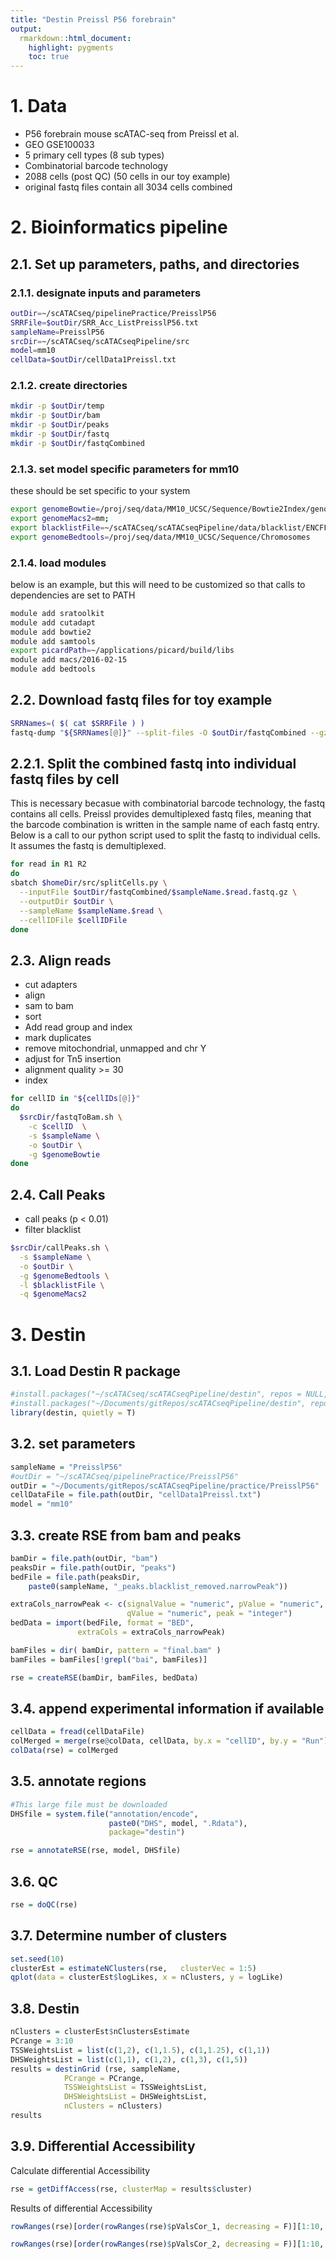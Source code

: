 ```yaml
---
title: "Destin Preissl P56 forebrain"
output:
  rmarkdown::html_document:
    highlight: pygments
    toc: true
---
```


# 1. Data
- P56 forebrain mouse scATAC-seq from Preissl et al.
- GEO GSE100033 
- 5 primary cell types (8 sub types)
- Combinatorial barcode technology
- 2088 cells (post QC) (50 cells in our toy example)
- original fastq files contain all 3034 cells combined

# 2. Bioinformatics pipeline

## 2.1. Set up parameters, paths, and directories

### 2.1.1. designate inputs and parameters
```bash
outDir=~/scATACseq/pipelinePractice/PreisslP56
SRRFile=$outDir/SRR_Acc_ListPreisslP56.txt
sampleName=PreisslP56
srcDir=~/scATACseq/scATACseqPipeline/src
model=mm10
cellData=$outDir/cellData1Preissl.txt
```


### 2.1.2. create directories
```bash
mkdir -p $outDir/temp
mkdir -p $outDir/bam
mkdir -p $outDir/peaks
mkdir -p $outDir/fastq
mkdir -p $outDir/fastqCombined
```


### 2.1.3. set model specific parameters for  mm10 
these should be set specific to your system
```bash
export genomeBowtie=/proj/seq/data/MM10_UCSC/Sequence/Bowtie2Index/genome
export genomeMacs2=mm;
export blacklistFile=~/scATACseq/scATACseqPipeline/data/blacklist/ENCFF547MET.bed.gz
export genomeBedtools=/proj/seq/data/MM10_UCSC/Sequence/Chromosomes
```


### 2.1.4. load modules
below is an example, but this will need to be customized so that calls to dependencies are set to PATH
```bash
module add sratoolkit
module add cutadapt
module add bowtie2
module add samtools
export picardPath=~/applications/picard/build/libs
module add macs/2016-02-15
module add bedtools
```


## 2.2. Download fastq files for toy example
```bash
SRRNames=( $( cat $SRRFile ) )
fastq-dump "${SRRNames[@]}" --split-files -O $outDir/fastqCombined --gzip
``` 

## 2.2.1. Split the combined fastq into individual fastq files by cell
This is necessary becasue with combinatorial barcode technology, the fastq contains all cells.  Preissl provides demultiplexed fastq files, meaning that the barcode combination is written in the sample name of each fastq entry.  Below is a call to our python script used to split the fastq to individual cells.  It assumes the fastq is demultiplexed.
```bash
for read in R1 R2
do
sbatch $homeDir/src/splitCells.py \
  --inputFile $outDir/fastqCombined/$sampleName.$read.fastq.gz \
  --outputDir $outDir \
  --sampleName $sampleName.$read \
  --cellIDFile $cellIDFile 
done
```

## 2.3. Align reads
- cut adapters 
- align 
- sam to bam
- sort
- Add read group and index
- mark duplicates
- remove mitochondrial, unmapped and chr Y
- adjust for Tn5 insertion
- alignment quality >= 30
- index

```bash
for cellID in "${cellIDs[@]}"
do
  $srcDir/fastqToBam.sh \
    -c $cellID  \
    -s $sampleName \
    -o $outDir \
    -g $genomeBowtie
done
```


## 2.4. Call Peaks
- call peaks (p < 0.01)
- filter blacklist

```bash
$srcDir/callPeaks.sh \
  -s $sampleName \
  -o $outDir \
  -g $genomeBedtools \
  -l $blacklistFile \
  -q $genomeMacs2
```

# 3. Destin

## 3.1. Load Destin R package
```r
#install.packages("~/scATACseq/scATACseqPipeline/destin", repos = NULL, type = "source")
#install.packages("~/Documents/gitRepos/scATACseqPipeline/destin", repos = NULL, type = "source")
library(destin, quietly = T)
```


## 3.2. set parameters
```r
sampleName = "PreisslP56"
#outDir = "~/scATACseq/pipelinePractice/PreisslP56"
outDir = "~/Documents/gitRepos/scATACseqPipeline/practice/PreisslP56"
cellDataFile = file.path(outDir, "cellData1Preissl.txt")
model = "mm10"
```


## 3.3. create RSE from bam and peaks
```r
bamDir = file.path(outDir, "bam")
peaksDir = file.path(outDir, "peaks")
bedFile = file.path(peaksDir, 
    paste0(sampleName, "_peaks.blacklist_removed.narrowPeak"))

extraCols_narrowPeak <- c(signalValue = "numeric", pValue = "numeric",
                          qValue = "numeric", peak = "integer")
bedData = import(bedFile, format = "BED",
               extraCols = extraCols_narrowPeak)

bamFiles = dir( bamDir, pattern = "final.bam" )
bamFiles = bamFiles[!grepl("bai", bamFiles)]

rse = createRSE(bamDir, bamFiles, bedData)
```


## 3.4. append experimental information if available
```r
cellData = fread(cellDataFile) 
colMerged = merge(rse@colData, cellData, by.x = "cellID", by.y = "Run")
colData(rse) = colMerged 
```

## 3.5. annotate regions
```r
#This large file must be downloaded
DHSfile = system.file("annotation/encode", 
                      paste0("DHS", model, ".Rdata"), 
                      package="destin")

rse = annotateRSE(rse, model, DHSfile)
```

## 3.6. QC
```r
rse = doQC(rse)
```

## 3.7. Determine number of clusters
```r
set.seed(10)
clusterEst = estimateNClusters(rse,   clusterVec = 1:5)
qplot(data = clusterEst$logLikes, x = nClusters, y = logLike) 
```

## 3.8. Destin
```r
nClusters = clusterEst$nClustersEstimate
PCrange = 3:10
TSSWeightsList = list(c(1,2), c(1,1.5), c(1,1.25), c(1,1))
DHSWeightsList = list(c(1,1), c(1,2), c(1,3), c(1,5))
results = destinGrid (rse, sampleName, 
            PCrange = PCrange,
            TSSWeightsList = TSSWeightsList,
            DHSWeightsList = DHSWeightsList,
            nClusters = nClusters)
results
```


## 3.9. Differential Accessibility
Calculate differential Accessibility
```r
rse = getDiffAccess(rse, clusterMap = results$cluster)
```

Results of differential Accessibility
```r
rowRanges(rse)[order(rowRanges(rse)$pValsCor_1, decreasing = F)][1:10, c("feature", "pValsCor_1", "log2FC_1")] 

rowRanges(rse)[order(rowRanges(rse)$pValsCor_2, decreasing = F)][1:10, c("feature", "pValsCor_2", "log2FC_2")] 
```

